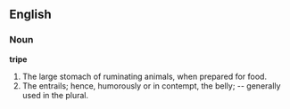 ==English==

===Noun===

'''tripe'''

#The large stomach of ruminating animals, when prepared for food.
#The entrails; hence, humorously or in contempt, the belly; -- generally used in the plural.